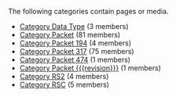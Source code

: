 <!-- DO NOT EDIT THIS FILE, CODE AUTOMATICALLY GENERATED BY category.sh -->
The following categories contain pages or media.
* [[Category Data Type]] (3 members)
* [[Category Packet]] (81 members)
* [[Category Packet 194]] (4 members)
* [[Category Packet 317]] (75 members)
* [[Category Packet 474]] (1 members)
* [[Category Packet {{{revision}}}]] (1 members)
* [[Category RS2]] (4 members)
* [[Category RSC]] (5 members)
